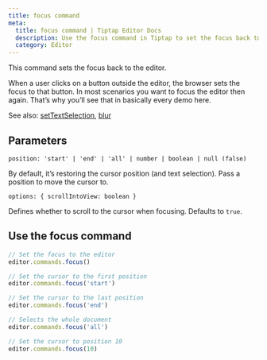 ```yaml
---
title: focus command
meta:
  title: focus command | Tiptap Editor Docs
  description: Use the focus command in Tiptap to set the focus back to the editor at a specific position. Learn more in our docs!
  category: Editor
---
```


This command sets the focus back to the editor.

When a user clicks on a button outside the editor, the browser sets the focus to that button. In most scenarios you want to focus the editor then again. That’s why you’ll see that in basically every demo here.

See also: [setTextSelection](/editor/api/commands/selection/set-text-selection), [blur](/editor/api/commands/selection/blur)

## Parameters

`position: 'start' | 'end' | 'all' | number | boolean | null (false)`

By default, it’s restoring the cursor position (and text selection). Pass a position to move the cursor to.

`options: { scrollIntoView: boolean }`

Defines whether to scroll to the cursor when focusing. Defaults to `true`.

## Use the focus command

```js
// Set the focus to the editor
editor.commands.focus()

// Set the cursor to the first position
editor.commands.focus('start')

// Set the cursor to the last position
editor.commands.focus('end')

// Selects the whole document
editor.commands.focus('all')

// Set the cursor to position 10
editor.commands.focus(10)
```
